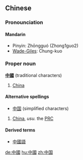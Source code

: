 == Chinese ==
===Pronounciation===
====Mandarin====
*Pinyin: Zhōngguó (Zhong1guo2)
*[[Wade-Giles]]: Chung-kuo

===Proper noun===
'''[[中]][[國]]''' (traditional characters)

# [[China]]

====Alternative spellings====
*[[中国]] (simplified characters)

# [[China]], ''usu.'' the [[PRC]]

====Derived terms====
*[[中國語]]

[[de:中國]]
[[hu:中國]]
[[zh:中国]]